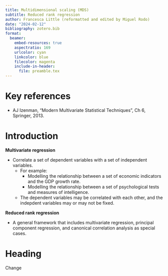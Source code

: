 ```yaml
---
title: Multidimensional scaling (MDS)
subtitle: Reduced rank regression
author: Francesca Little (reformatted and edited by Miguel Rodo)
date: "2024-02-12"
bibliography: zotero.bib
format:
  beamer:
    embed-resources: true
    aspectratio: 169
    urlcolor: cyan
    linkcolor: blue
    filecolor: magenta
    include-in-header:
      file: preamble.tex
---
```


# Key references

- AJ Izenman, “Modern Multivariate Statistical Techniques”, Ch 6, Springer, 2013.

# Introduction

**Multivariate regression**

- Correlate a set of dependent variables with a set of independent variables.
  - For example:
    - Modelling the relationship between a set of economic indicators and the GDP growth rate.
    - Modelling the relationship between a set of psychological tests and measures of intelligence.
  - The dependent variables may be correlated with each other, and the indepdent variables may or may not be fixed.

**Reduced rank regression**

- A general framework that includes multivariate regression, principal component regression, and canonical correlation analysis as special cases.

# Heading

Change
